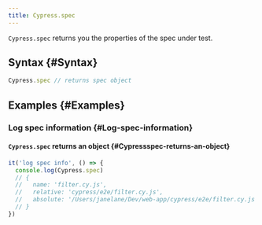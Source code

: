 ```yaml
---
title: Cypress.spec
---
```


`Cypress.spec` returns you the properties of the spec under test.

## Syntax {#Syntax}

```javascript
Cypress.spec // returns spec object
```

## Examples {#Examples}

### Log spec information {#Log-spec-information}

#### `Cypress.spec` returns an object {#Cypressspec-returns-an-object}

```js
it('log spec info', () => {
  console.log(Cypress.spec)
  // {
  //   name: 'filter.cy.js',
  //   relative: 'cypress/e2e/filter.cy.js',
  //   absolute: '/Users/janelane/Dev/web-app/cypress/e2e/filter.cy.js',
  // }
})
```
